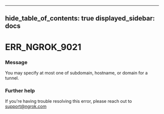 

---
hide_table_of_contents: true
displayed_sidebar: docs
---


# ERR_NGROK_9021

### Message
You may specify at most one of subdomain, hostname, or domain for a tunnel.

<ErrorDetails error="err_ngrok_9021" />



### Further help
If you're having trouble resolving this error, please reach out to [support@ngrok.com](mailto:support@ngrok.com?subject=Help%20with%20ERR_NGROK_9021)

